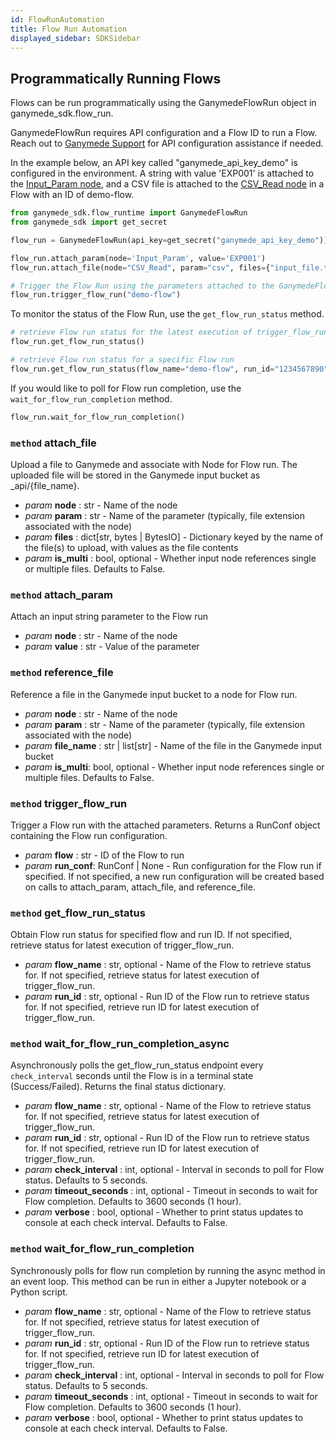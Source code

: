 ```yaml
---
id: FlowRunAutomation
title: Flow Run Automation
displayed_sidebar: SDKSidebar
---
```



## Programmatically Running Flows

Flows can be run programmatically using the GanymedeFlowRun object in ganymede_sdk.flow_run.  

GanymedeFlowRun requires API configuration and a Flow ID to run a Flow.  Reach out to [Ganymede Support](../app/Support.mdx) for API configuration assistance if needed.

In the example below, an API key called "ganymede_api_key_demo" is configured in the environment.  A string with value 'EXP001' is attached to the [Input_Param node](../nodes/Tag/Input_Param), and a CSV file is attached to the [CSV_Read node](../nodes/File/CSV_Read) in a Flow with an ID of demo-flow.

```python
from ganymede_sdk.flow_runtime import GanymedeFlowRun
from ganymede_sdk import get_secret

flow_run = GanymedeFlowRun(api_key=get_secret("ganymede_api_key_demo"))

flow_run.attach_param(node='Input_Param', value='EXP001')
flow_run.attach_file(node="CSV_Read", param="csv", files={"input_file.txt": b"Hello World"})

# Trigger the Flow Run using the parameters attached to the GanymedeFlowRun object
flow_run.trigger_flow_run("demo-flow")
```

To monitor the status of the Flow Run, use the `get_flow_run_status` method.

```python
# retrieve Flow run status for the latest execution of trigger_flow_run
flow_run.get_flow_run_status()

# retrieve Flow run status for a specific Flow run
flow_run.get_flow_run_status(flow_name="demo-flow", run_id="1234567890")
```

If you would like to poll for Flow run completion, use the `wait_for_flow_run_completion` method.

```python
flow_run.wait_for_flow_run_completion()
```

### `method` attach_file

Upload a file to Ganymede and associate with Node for Flow run.  The uploaded file will be stored in the Ganymede input bucket as _api/\{file_name\}.

- _param_ **node** : str - Name of the node
- _param_ **param** : str - Name of the parameter (typically, file extension associated with the node)
- _param_ **files** : dict[str, bytes | BytesIO] - Dictionary keyed by the name of the file(s) to upload, with values as the file contents
- _param_ **is_multi** : bool, optional - Whether input node references single or multiple files.  Defaults to False.

### `method` attach_param

Attach an input string parameter to the Flow run

- _param_ **node** : str - Name of the node
- _param_ **value** : str - Value of the parameter

### `method` reference_file

Reference a file in the Ganymede input bucket to a node for Flow run.

- _param_ **node** : str - Name of the node
- _param_ **param** : str - Name of the parameter (typically, file extension associated with the node)
- _param_ **file_name** : str | list[str] - Name of the file in the Ganymede input bucket
- _param_ **is_multi**: bool, optional - Whether input node references single or multiple files.  Defaults to False.

### `method` trigger_flow_run

Trigger a Flow run with the attached parameters.  Returns a RunConf object containing the Flow run configuration.

- _param_ **flow** : str - ID of the Flow to run
- _param_ **run_conf**: RunConf | None - Run configuration for the Flow run if specified.  If not specified, a new run configuration will be created based on calls to attach_param, attach_file, and reference_file.

### `method` get_flow_run_status

Obtain Flow run status for specified flow and run ID.  If not specified, retrieve status for latest execution of trigger_flow_run.

- _param_ **flow_name** : str, optional - Name of the Flow to retrieve status for.  If not specified, retrieve status for latest execution of trigger_flow_run.
- _param_ **run_id** : str, optional - Run ID of the Flow run to retrieve status for.  If not specified, retrieve run ID for latest execution of trigger_flow_run.

### `method` wait_for_flow_run_completion_async

Asynchronously polls the get_flow_run_status endpoint every `check_interval` seconds until the Flow is in a terminal state (Success/Failed).  Returns the final status dictionary.

- _param_ **flow_name** : str, optional - Name of the Flow to retrieve status for.  If not specified, retrieve status for latest execution of trigger_flow_run.
- _param_ **run_id** : str, optional - Run ID of the Flow run to retrieve status for.  If not specified, retrieve run ID for latest execution of trigger_flow_run.
- _param_ **check_interval** : int, optional - Interval in seconds to poll for Flow status.  Defaults to 5 seconds.
- _param_ **timeout_seconds** : int, optional - Timeout in seconds to wait for Flow completion.  Defaults to 3600 seconds (1 hour).
- _param_ **verbose** : bool, optional - Whether to print status updates to console at each check interval.  Defaults to False.

### `method` wait_for_flow_run_completion

Synchronously polls for flow run completion by running the async method in an event loop.  This method can be run in either a Jupyter notebook or a Python script.

- _param_ **flow_name** : str, optional - Name of the Flow to retrieve status for.  If not specified, retrieve status for latest execution of trigger_flow_run.
- _param_ **run_id** : str, optional - Run ID of the Flow run to retrieve status for.  If not specified, retrieve run ID for latest execution of trigger_flow_run.
- _param_ **check_interval** : int, optional - Interval in seconds to poll for Flow status.  Defaults to 5 seconds.
- _param_ **timeout_seconds** : int, optional - Timeout in seconds to wait for Flow completion.  Defaults to 3600 seconds (1 hour).
- _param_ **verbose** : bool, optional - Whether to print status updates to console at each check interval.  Defaults to False.
